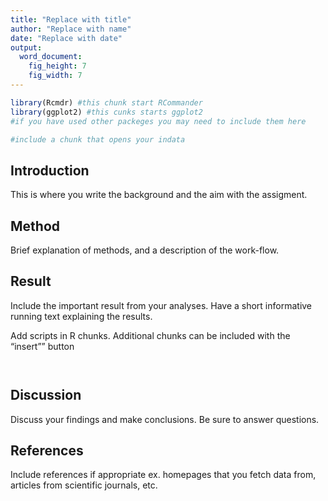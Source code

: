 ```yaml
---
title: "Replace with title"
author: "Replace with name"
date: "Replace with date"
output: 
  word_document: 
    fig_height: 7
    fig_width: 7
---
```



```r
library(Rcmdr) #this chunk start RCommander 
library(ggplot2) #this cunks starts ggplot2
#if you have used other packeges you may need to include them here
```


```r
#include a chunk that opens your indata
```


## Introduction

This is where you write the background and the aim with the assigment.


## Method

Brief explanation of methods, and a description of the work-flow.

## Result

Include the important result from your analyses. Have a short informative running text explaining the results.

Add scripts in R chunks. Additional chunks can be included with the "insert"" button 


```r

```

```r

```



## Discussion

Discuss your findings and make conclusions. Be sure to answer questions. 

## References

Include references if appropriate
ex. homepages that you fetch data from, articles from scientific journals, etc. 
